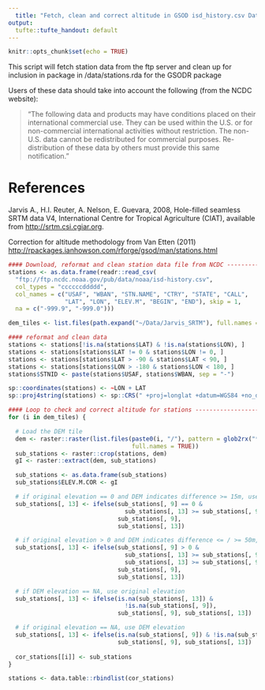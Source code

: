 ```yaml
---
  title: "Fetch, clean and correct altitude in GSOD isd_history.csv Data"
output:
  tufte::tufte_handout: default
---
```


  ```r
knitr::opts_chunk$set(echo = TRUE)
```

This script will fetch station data from the ftp server and clean up for
inclusion in package in /data/stations.rda for the GSODR package

Users of these data should take into account the following (from the NCDC
website): 

> "The following data and products may have conditions placed on their international commercial use. They can be used within the U.S. or for non-commercial international activities without restriction. The non-U.S. data cannot be redistributed for commercial purposes. Re-distribution of these data by others must provide this same notification."

# References
Jarvis A., H.I. Reuter, A. Nelson, E. Guevara, 2008, Hole-filled seamless SRTM
data V4, International Centre for Tropical Agriculture (CIAT), available from
[http://srtm.csi.cgiar.org]("http://srtm.csi.cgiar.org").

Correction for altitude methodology from Van Etten (2011)
[http://rpackages.ianhowson.com/rforge/gsod/man/stations.html]("http://rpackages.ianhowson.com/rforge/gsod/man/stations.html")

```r
#### Download, reformat and clean station data file from NCDC ------------------
stations <- as.data.frame(readr::read_csv(
  "ftp://ftp.ncdc.noaa.gov/pub/data/noaa/isd-history.csv",
  col_types = "ccccccddddd",
  col_names = c("USAF", "WBAN", "STN.NAME", "CTRY", "STATE", "CALL",
                "LAT", "LON", "ELEV.M", "BEGIN", "END"), skip = 1,
  na = c("-999.9", "-999.0")))

dem_tiles <- list.files(path.expand("~/Data/Jarvis_SRTM"), full.names = TRUE)

#### reformat and clean data
stations <- stations[!is.na(stations$LAT) & !is.na(stations$LON), ]
stations <- stations[stations$LAT != 0 & stations$LON != 0, ]
stations <- stations[stations$LAT > -90 & stations$LAT < 90, ]
stations <- stations[stations$LON > -180 & stations$LON < 180, ]
stations$STNID <- paste(stations$USAF, stations$WBAN, sep = "-")

sp::coordinates(stations) <- ~LON + LAT
sp::proj4string(stations) <- sp::CRS(" +proj=longlat +datum=WGS84 +no_defs +ellps=WGS84 +towgs84=0,0,0 ")

#### Loop to check and correct altitude for stations ---------------------------
for (i in dem_tiles) {

  # Load the DEM tile
  dem <- raster::raster(list.files(paste0(i, "/"), pattern = glob2rx("*.tif"),
                                   full.names = TRUE))
  sub_stations <- raster::crop(stations, dem)
  gI <- raster::extract(dem, sub_stations)

  sub_stations <- as.data.frame(sub_stations)
  sub_stations$ELEV.M.COR <- gI

  # if original elevation == 0 and DEM indicates difference >= 15m, use DEM
  sub_stations[, 13] <- ifelse(sub_stations[, 9] == 0 &
                                 sub_stations[, 13] >= sub_stations[, 9] + 15,
                               sub_stations[, 9],
                               sub_stations[, 13])

  # if original elevation > 0 and DEM indicates difference <= / >= 50m, use DEM
  sub_stations[, 13] <- ifelse(sub_stations[, 9] > 0 &
                                 sub_stations[, 13] >= sub_stations[, 9] + 50 |
                                 sub_stations[, 13] >= sub_stations[, 9] - 50,
                               sub_stations[, 9],
                               sub_stations[, 13])

  # if DEM elevation == NA, use original elevation
  sub_stations[, 13] <- ifelse(is.na(sub_stations[, 13]) &
                                 !is.na(sub_stations[, 9]),
                               sub_stations[, 9], sub_stations[, 13])

  # if original elevation == NA, use DEM elevation
  sub_stations[, 13] <- ifelse(is.na(sub_stations[, 9]) & !is.na(sub_stations[, 13]),
                               sub_stations[, 9], sub_stations[, 13])
  
  cor_stations[[i]] <- sub_stations
}

stations <- data.table::rbindlist(cor_stations)
```
